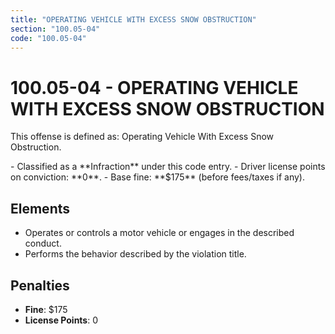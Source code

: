 ```yaml
---
title: "OPERATING VEHICLE WITH EXCESS SNOW OBSTRUCTION"
section: "100.05-04"
code: "100.05-04"
---
```





# 100.05-04 - OPERATING VEHICLE WITH EXCESS SNOW OBSTRUCTION

This offense is defined as: Operating Vehicle With Excess Snow Obstruction.

<Aside type="tip" title="Charge Type: Infraction">
- Classified as a **Infraction** under this code entry.
- Driver license points on conviction: **0**.
- Base fine: **$175** (before fees/taxes if any).
</Aside>

## Elements
- Operates or controls a motor vehicle or engages in the described conduct.
- Performs the behavior described by the violation title.

## Penalties
- **Fine**: $175
- **License Points**: 0
